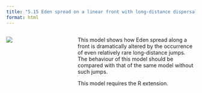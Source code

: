 ```yaml
---
title: "5.15 Eden spread on a linear front with long-distance dispersal (LDD)"
format: html
---
```


:::: {.columns}
::: {.column width=35%}
[![](5.15-edenSingleOnLineLDD.png){style="padding-right:10px;"}](5.15-eden-single-on-line-ldd-using-R.nlogox)
:::

::: {.column width=65%}
This model shows how Eden spread along a front is dramatically altered by the occurrence of even relatively rare long-distance jumps. The behaviour of this model should be compared with that of the same model without such jumps.

This model requires the R extension.
:::
::::